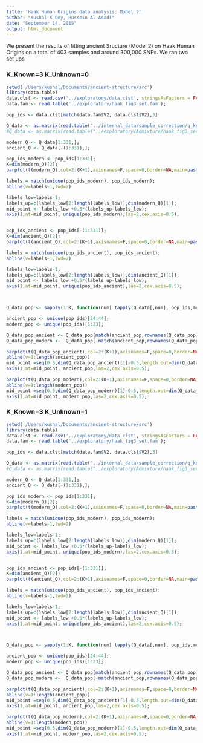 ```yaml
---
title: 'Haak Human Origins data analysis: Model 2'
author: "Kushal K Dey, Hussein Al Asadi"
date: "September 14, 2015"
output: html_document
---
```


We present the results of fitting ancient Sructure (Model 2) on Haak Human Origins on a total of 403 samples and around 300,000 SNPs. We ran two set ups 

### K_Known=3   K_Unknown=0

```r
setwd('/Users/kushal/Documents/ancient-structure/src')
library(data.table)
data.clst <- read.csv('../exploratory/data.clst', stringsAsFactors = FALSE, header=FALSE, sep = "\t");
data.fam <- read.table('../exploratory/haak_fig3_set.fam');

pop_ids <- data.clst[match(data.fam$V2, data.clst$V2),3]

Q_data <- as.matrix(read.table("../internal_data/sample_correction/q_known_3_unknown_0.txt"));
#Q_data <- as.matrix(read.table("../exploratory/Admixture/haak_fig3_set.5.Q"))

modern_Q <- Q_data[1:331,];
ancient_Q <- Q_data[-(1:331),];

pop_ids_modern <- pop_ids[1:331];
K=dim(modern_Q)[2];
barplot(t(modern_Q),col=2:(K+1),axisnames=F,space=0,border=NA,main=paste("No. of clusters=",K),las=1,ylim=c(0,1),cex.axis=0.5,cex.main=1.4);

labels = match(unique(pop_ids_modern), pop_ids_modern);
abline(v=labels-1,lwd=2)

labels_low=labels-1;
labels_up=c(labels_low[2:length(labels_low)],dim(modern_Q)[1]);
mid_point <- labels_low +0.5*(labels_up-labels_low);
axis(1,at=mid_point, unique(pop_ids_modern),las=2,cex.axis=0.5);


pop_ids_ancient <- pop_ids[-(1:331)];
K=dim(ancient_Q)[2];
barplot(t(ancient_Q),col=2:(K+1),axisnames=F,space=0,border=NA,main=paste("No. of clusters=",K),las=1,ylim=c(0,1),cex.axis=0.5,cex.main=1.4);

labels = match(unique(pop_ids_ancient), pop_ids_ancient);
abline(v=labels-1,lwd=2)

labels_low=labels-1;
labels_up=c(labels_low[2:length(labels_low)],dim(ancient_Q)[1]);
mid_point <- labels_low +0.5*(labels_up-labels_low);
axis(1,at=mid_point, unique(pop_ids_ancient),las=2,cex.axis=0.5);



Q_data_pop <- sapply(1:K, function(num) tapply(Q_data[,num], pop_ids,mean));

ancient_pop <- unique(pop_ids)[24:44];
modern_pop <- unique(pop_ids)[1:23];

Q_data_pop_ancient <- Q_data_pop[match(ancient_pop,rownames(Q_data_pop)),];
Q_data_pop_modern <-  Q_data_pop[-match(ancient_pop,rownames(Q_data_pop)),];

barplot(t(Q_data_pop_ancient),col=2:(K+1),axisnames=F,space=0,border=NA,main=paste("No. of clusters=",K),las=1,ylim=c(0,1),cex.axis=0.5,cex.main=1.4);
abline(v=1:length(ancient_pop))
mid_point =seq(0.5,dim(Q_data_pop_ancient)[1]-0.5,length.out=dim(Q_data_pop_ancient)[1]);
axis(1,at=mid_point, ancient_pop,las=2,cex.axis=0.5);

barplot(t(Q_data_pop_modern),col=2:(K+1),axisnames=F,space=0,border=NA,main=paste("No. of clusters=",K),las=1,ylim=c(0,1),cex.axis=0.5,cex.main=1.4);
abline(v=1:length(modern_pop))
mid_point =seq(0.5,dim(Q_data_pop_modern)[1]-0.5,length.out=dim(Q_data_pop_modern)[1]);
axis(1,at=mid_point, modern_pop,las=2,cex.axis=0.5);
```

### K_Known=3   K_Unknown=1

```r
setwd('/Users/kushal/Documents/ancient-structure/src')
library(data.table)
data.clst <- read.csv('../exploratory/data.clst', stringsAsFactors = FALSE, header=FALSE, sep = "\t");
data.fam <- read.table('../exploratory/haak_fig3_set.fam');

pop_ids <- data.clst[match(data.fam$V2, data.clst$V2),3]

Q_data <- as.matrix(read.table("../internal_data/sample_correction/q_known_3_unknown_1.txt"));
#Q_data <- as.matrix(read.table("../exploratory/Admixture/haak_fig3_set.5.Q"))

modern_Q <- Q_data[1:331,];
ancient_Q <- Q_data[-(1:331),];

pop_ids_modern <- pop_ids[1:331];
K=dim(modern_Q)[2];
barplot(t(modern_Q),col=2:(K+1),axisnames=F,space=0,border=NA,main=paste("No. of clusters=",K),las=1,ylim=c(0,1),cex.axis=0.5,cex.main=1.4);

labels = match(unique(pop_ids_modern), pop_ids_modern);
abline(v=labels-1,lwd=2)

labels_low=labels-1;
labels_up=c(labels_low[2:length(labels_low)],dim(modern_Q)[1]);
mid_point <- labels_low +0.5*(labels_up-labels_low);
axis(1,at=mid_point, unique(pop_ids_modern),las=2,cex.axis=0.5);


pop_ids_ancient <- pop_ids[-(1:331)];
K=dim(ancient_Q)[2];
barplot(t(ancient_Q),col=2:(K+1),axisnames=F,space=0,border=NA,main=paste("No. of clusters=",K),las=1,ylim=c(0,1),cex.axis=0.5,cex.main=1.4);

labels = match(unique(pop_ids_ancient), pop_ids_ancient);
abline(v=labels-1,lwd=2)

labels_low=labels-1;
labels_up=c(labels_low[2:length(labels_low)],dim(ancient_Q)[1]);
mid_point <- labels_low +0.5*(labels_up-labels_low);
axis(1,at=mid_point, unique(pop_ids_ancient),las=2,cex.axis=0.5);



Q_data_pop <- sapply(1:K, function(num) tapply(Q_data[,num], pop_ids,mean));

ancient_pop <- unique(pop_ids)[24:44];
modern_pop <- unique(pop_ids)[1:23];

Q_data_pop_ancient <- Q_data_pop[match(ancient_pop,rownames(Q_data_pop)),];
Q_data_pop_modern <-  Q_data_pop[-match(ancient_pop,rownames(Q_data_pop)),];

barplot(t(Q_data_pop_ancient),col=2:(K+1),axisnames=F,space=0,border=NA,main=paste("No. of clusters=",K),las=1,ylim=c(0,1),cex.axis=0.5,cex.main=1.4);
abline(v=1:length(ancient_pop))
mid_point =seq(0.5,dim(Q_data_pop_ancient)[1]-0.5,length.out=dim(Q_data_pop_ancient)[1]);
axis(1,at=mid_point, ancient_pop,las=2,cex.axis=0.5);

barplot(t(Q_data_pop_modern),col=2:(K+1),axisnames=F,space=0,border=NA,main=paste("No. of clusters=",K),las=1,ylim=c(0,1),cex.axis=0.5,cex.main=1.4);
abline(v=1:length(modern_pop))
mid_point =seq(0.5,dim(Q_data_pop_modern)[1]-0.5,length.out=dim(Q_data_pop_modern)[1]);
axis(1,at=mid_point, modern_pop,las=2,cex.axis=0.5);
```

